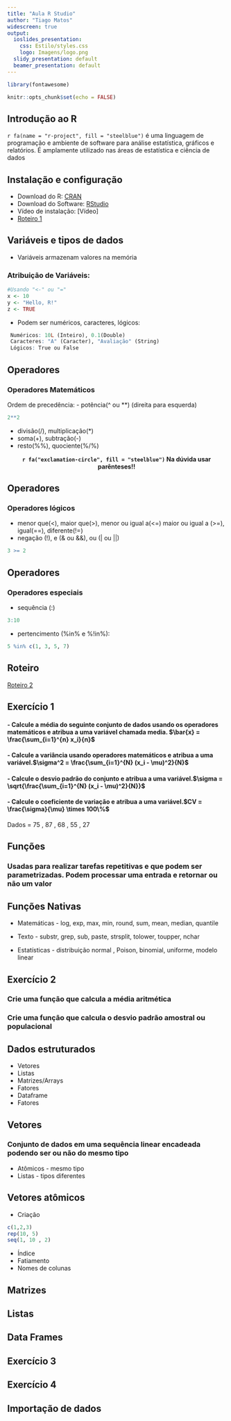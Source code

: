 ```yaml
---
title: "Aula R Studio"
author: "Tiago Matos"
widescreen: true
output:
  ioslides_presentation:
    css: Estilo/styles.css
    logo: Imagens/logo.png
  slidy_presentation: default
  beamer_presentation: default
---
```


```r
library(fontawesome)
```


```r
knitr::opts_chunk$set(echo = FALSE)
```

## Introdução ao R {.flexbox .hcenter}

`r fa(name = "r-project", fill = "steelblue")` é uma linguagem de programação e ambiente de software para análise estatística, gráficos e relatórios. É amplamente utilizado nas áreas de estatística e ciência de dados

## Instalação e configuração

- Download do R: [CRAN](https://cran.r-project.org/)
- Download do Software: [RStudio](https://posit.co/downloads/)
- Vídeo de instalação: [Vídeo]
- [Roteiro 1](Apostila/roteiro1.html)

## Variáveis e tipos de dados

- Variáveis armazenam valores na memória

### Atribuição de Variáveis:
```r
#Usando "<-" ou "="
x <- 10
y <- "Hello, R!"
z <- TRUE
```

- Podem ser numéricos, caracteres, lógicos:

```r
 Numéricos: 10L (Inteiro), 0.1(Double)
 Caracteres: "A" (Caracter), "Avaliação" (String)
 Lógicos: True ou False
```

## Operadores

### Operadores Matemáticos
Ordem de precedência:
- potência(^ ou **) (direita para esquerda)
```r
2**2
```
- divisão(/), multiplicação(*)
- soma(+), subtração(-) 
- resto(%%), quociente(%/%)

<div style="text-align:center">
<b align="center"> `r fa("exclamation-circle", fill = "steelblue")` Na dúvida usar parênteses!!</b>
</div>

## Operadores
### Operadores lógicos
- menor que(<), maior que(>), menor ou igual a(<=)  maior ou igual a (>=), igual(==), diferente(!=)
- negação (!), e (& ou &&), ou (| ou ||)   
```r
3 >= 2
```
## Operadores
### Operadores especiais
- sequência (:)
```r
3:10 
```
- pertencimento (%in% e %!in%):
```r
5 %in% c(1, 3, 5, 7)
```
## Roteiro

[Roteiro 2](Apostila/roteiro2.html)


## Exercício 1

#### - Calcule a média do seguinte conjunto de dados usando os operadores matemáticos e atribua a uma variável chamada media. $\bar{x} = \frac{\sum_{i=1}^{n} x_i}{n}$

#### - Calcule a variância usando operadores matemáticos e atribua a uma variável.$\sigma^2 = \frac{\sum_{i=1}^{N} (x_i - \mu)^2}{N}$

#### - Calcule o desvio padrão do conjunto e atribua a uma variável.$\sigma = \sqrt{\frac{\sum_{i=1}^{N} (x_i - \mu)^2}{N}}$

#### - Calcule o coeficiente de variação e atribua a uma variável.$CV = \frac{\sigma}{\mu} \times 100\%$

Dados = 75 , 87 ,  68 ,  55 , 27

## Funções {.flexbox}
### Usadas para realizar tarefas repetitivas e que podem ser parametrizadas. Podem processar uma entrada e retornar ou não um valor

## Funções Nativas
* Matemáticas - log, exp, max, min, round, sum, mean, median, quantile

* Texto - substr, grep, sub, paste, strsplit, tolower, toupper, nchar

* Estatísticas - distribuição normal , Poison, binomial, uniforme, modelo linear

## Exercício 2

### Crie uma função que calcula a média aritmética

### Crie uma função que calcula o desvio padrão amostral ou populacional


## Dados estruturados
- Vetores
- Listas
- Matrizes/Arrays
- Fatores
- Dataframe
- Fatores

## Vetores
### Conjunto de dados em uma sequência linear encadeada podendo ser ou não do mesmo tipo
- Atômicos - mesmo tipo
- Listas - tipos diferentes

## Vetores atômicos
- Criação
```r
c(1,2,3)
rep(10, 5)
seq(1, 10 , 2)
```
- Índice
- Fatiamento    
- Nomes de colunas


## Matrizes

## Listas

## Data Frames

## Exercício 3



## Exercício 4

## Importação de dados






